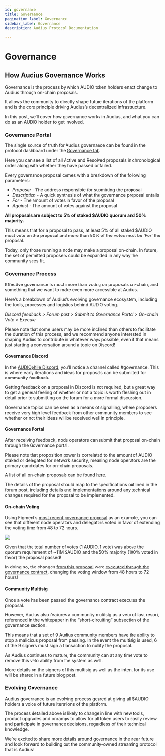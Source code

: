 ```yaml
---
id: governance
title: Governance
pagination_label: Governance
sidebar_label: Governance
description: Audius Protocol Documentation

---
```


# Governance

## How Audius Governance Works

Governance is the process by which AUDIO token holders enact change to Audius through on-chain proposals.

It allows the community to directly shape future iterations of the platform and is the core principle driving Audius’s decentralized infrastructure.

In this post, we’ll cover how governance works in Audius, and what you can do as an AUDIO holder to get involved.

### **Governance Portal**

The single source of truth for Audius governance can be found in the protocol dashboard under the [Governance tab](https://dashboard.audius.org/governance).

Here you can see a list of all Active and Resolved proposals in chronological order along with whether they have passed or failed.

Every governance proposal comes with a breakdown of the following parameters:

- _Proposer_ - The address responsible for submitting the proposal
- _Description_ - A quick synthesis of what the governance proposal entails
- _For_ - The amount of votes in favor of the proposal
- _Against_ - The amount of votes against the proposal

**All proposals are subject to 5% of staked $AUDIO quorum and 50% majority.**

This means that for a proposal to pass, at least 5% of all staked $AUDIO must vote on the proposal and more than 50% of the votes must be ‘For’ the proposal.

Today, only those running a node may make a proposal on-chain. In future, the set of permitted proposers could be expanded in any way the community sees fit.

### **Governance Process**

Effective governance is much more than voting on proposals on-chain, and something that we want to make even more accessible at Audius.

Here’s a breakdown of Audius’s evolving governance ecosystem, including the tools, processes and logistics behind AUDIO voting.

_Discord feedback &gt; Forum post &gt; Submit to Governance Portal &gt; On-chain Vote &gt; Execute_

Please note that some users may be more inclined than others to facilitate the duration of this process, and we recommend anyone interested in shaping Audius to contribute in whatever ways possible, even if that means just starting a conversation around a topic on Discord!

#### **Governance Discord**

In the [AUDIOphile Discord](https://discord.gg/ah5CcqW), you’ll notice a channel called \#governance. This is where early iterations and ideas for proposals can be submitted for community feedback.

Getting feedback on a proposal in Discord is not required, but a great way to get a general feeling of whether or not a topic is worth fleshing out in detail prior to submitting on the forum for a more formal discussion.

Governance topics can be seen as a means of signalling, where proposers receive very high level feedback from other community members to see whether or not their ideas will be received well in principle.

#### **Governance Portal**

After receiving feedback, node operators can submit that proposal on-chain through the Governance portal.

Please note that proposition power is correlated to the amount of AUDIO staked or delegated for network security, meaning node operators are the primary candidates for on-chain proposals.

A list of all on-chain proposals can be found [here](https://dashboard.audius.org/#/governance).

The details of the proposal should map to the specifications outlined in the forum post, including details and implementations around any technical changes required for the proposal to be implemented.

#### **On-chain Voting**

Using Figment’s [most recent governance proposal](https://dashboard.audius.org/#/governance/proposal/9) as an example, you can see that different node operators and delegators voted in favor of extending the voting time from 48 to 72 hours.

![](https://assets.website-files.com/6024b69839b1b7fd3787991c/607d16049feb3a126f852b57_H6OK09A-2szawbI66mlGi7489J5aj-x604boPIeDUs6zhfZB7Fs77rIsaskaMGslMNWdGrTfm2ZM_sLalkwBvLCn-I0aUm7g9aSIYr11qC0b2t5WHELcyUtSlK21OaD5UgB9mnRN.png)

Given that the total number of votes \(1 AUDIO, 1 vote\) was above the quorum requirement of ~11M $AUDIO and the 50% majority \(100% voted in favor\) the proposal passed!

In doing so, the changes [from this proposal](https://etherscan.io/tx/0xd4e14895b2a22b48469a43923ab7b30bee75f9a688941933430b3dae9510b8a6) were [executed through the governance contract](https://etherscan.io/tx/0x4396652fb9c1116cec5900f412608dfba7a3ec1b9967f4109a8ec3e09d3a75af), changing the voting window from 48 hours to 72 hours!

#### **Community Multisig**

Once a vote has been passed, the governance contract executes the proposal.

However, Audius also features a community multisig as a veto of last resort, referenced in the whitepaper in the “short-circuiting” subsection of the governance section.

This means that a set of 9 Audius community members have the ability to stop a malicious proposal from passing. In the event the multisig is used, 6 of the 9 signers must sign a transaction to nullify the proposal.

As Audius continues to mature, the community can at any time vote to remove this veto ability from the system as well.

More details on the signers of this multisig as well as the intent for its use will be shared in a future blog post.

### **Evolving Governance**

Audius governance is an evolving process geared at giving all $AUDIO holders a voice of future iterations of the platform.

The process detailed above is likely to change in line with new tools, product upgrades and onramps to allow for all token users to easily review and participate in governance decisions, regardless of their technical knowledge.

We’re excited to share more details around governance in the near future and look forward to building out the community-owned streaming protocol that is Audius!
